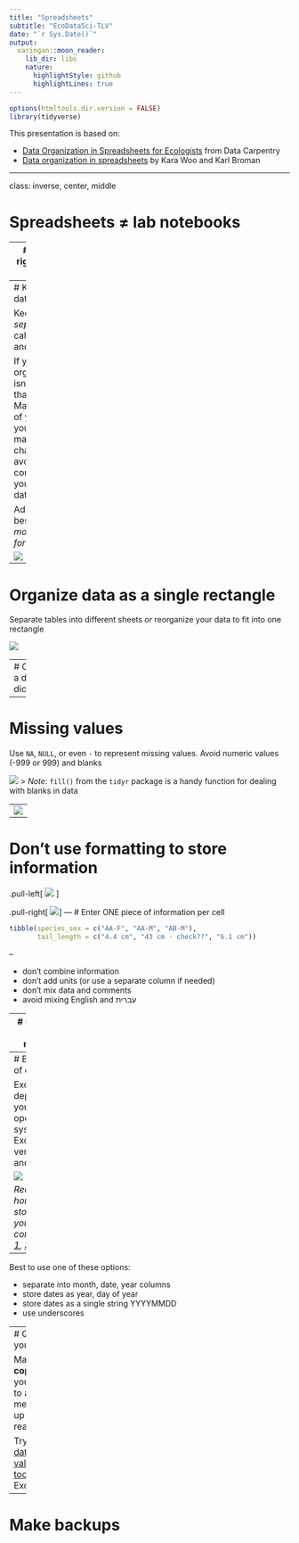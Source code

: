 ```yaml
---
title: "Spreadsheets"
subtitle: "EcoDataSci-TLV"
date: "`r Sys.Date()`"
output:
  xaringan::moon_reader:
    lib_dir: libs
    nature:
      highlightStyle: github
      highlightLines: true
---
```


```r
options(htmltools.dir.version = FALSE)
library(tidyverse)
```

This presentation is based on:

- [Data Organization in Spreadsheets for Ecologists](https://datacarpentry.org/spreadsheet-ecology-lesson/) from Data Carpentry
- [Data organization in spreadsheets](https://peerj.com/preprints/3183.pdf) by Kara Woo and Karl Broman

---

class: inverse, center, middle

# Spreadsheets $\neq$ lab notebooks

---
# Use the right tool for the job

- data entry: spreadsheet (csv, tsv, xlsx)
- storage: plain text file (csv, tsv, txt)
- metadata: data dictionary (csv, tsv, txt, xlsx)
- cleaning/analysis: code (R, py) _or_ a copy of your raw data with additional steps detailed in a README

---
# Keep raw data raw

Keep data _separate_ from calculations and analyses

If your data organization isn't perfect, that's okay! Make a _copy_ of your data if you want to make changes to avoid contaminating your original data

Adopt the best practices _moving forward_

![](https://datacarpentry.org/spreadsheet-ecology-lesson/fig/spreadsheet-setup-updated.png)

---
# Organize data as a single rectangle

Separate tables into different sheets _or_ reorganize your data to fit into one rectangle

![](https://datacarpentry.org/spreadsheet-ecology-lesson/fig/2_datasheet_example.jpg)


---
# Create a data dictionary


---

# Missing values

Use `NA`, `NULL`, or even `-` to represent missing values. Avoid numeric values (-999 or 999) and blanks

![](img/blanks-bad.png)
> _Note:_ `fill()` from the `tidyr` package is a handy function for dealing with blanks in data

---
![](img/blanks-good.png)
---

# Don't use formatting to store information

.pull-left[
![](https://datacarpentry.org/spreadsheet-ecology-lesson/fig/formatting.png) 
]

.pull-right[
![](https://datacarpentry.org/spreadsheet-ecology-lesson/fig/good_formatting.png)
]
---
# Enter ONE piece of information per cell

```r
tibble(species_sex = c("AA-F", "AA-M", "AB-M"),
       tail_length = c("4.4 cm", "43 cm - check??", "6.1 cm"))
```

--

- don't combine information
- don't add units (or use a separate column if needed)
- don't mix data and comments
- avoid mixing English and עברית 

---
# Choose good names

Instead of `Maximum Temp (°C)`, use `max_temp`. Store extra information in a data dictionary

Tip: In R, the `clean_names()` function from the [janitor](https://github.com/sfirke/janitor) package will reformat names for you! 

```r
library(tidyverse)
tibble(`Field sites!` = c("A", "B", "B"),
       `Max temp (C)` = c(32, 33, 35)) %>%
    janitor::clean_names()
```

---
# Beware of dates

Excel dates depend on your operating system, Excel version, and locale. 

![](https://datacarpentry.org/spreadsheet-ecology-lesson/fig/5_excel_dates_1.jpg)

_Read some horror stories if you need convincing: [1](https://uc3.cdlib.org/2014/04/09/abandon-all-hope-ye-who-enter-dates-in-excel/), [3](http://ecologybits.com/index.php/2016/07/06/beware-this-scary-thing-excel-can-do-to-your-data/), [2](https://practicaldatamanagement.wordpress.com/2014/07/02/dealing-with-dates-as-data-in-excel/)_

--

Best to use one of these options:

- separate into month, date, year columns
- store dates as year, day of year
- store dates as a single string YYYYMMDD
- use underscores

---
# QA your data

Make a **copy** of your data to avoid messing up your real data

Try the [data validation tool](https://support.office.com/en-us/article/apply-data-validation-to-cells-29fecbcc-d1b9-42c1-9d76-eff3ce5f7249?redirectSourcePath=%252fen-us%252farticle%252fApply-data-validation-to-cells-c743a24a-bc48-41f1-bd92-95b6aeeb73c9&ui=en-US&rs=en-US&ad=US) in Excel

---
# Make backups

